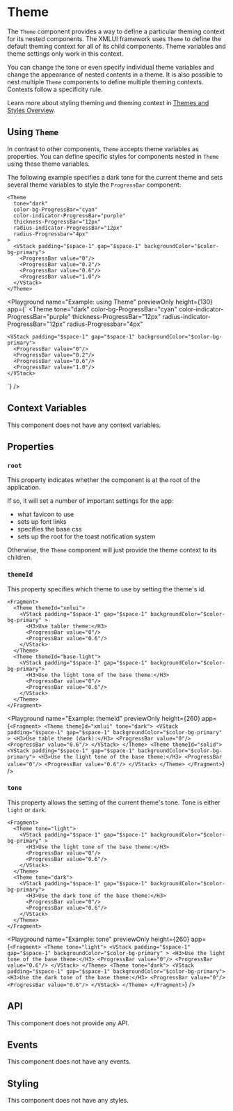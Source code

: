 
# Theme

The `Theme` component provides a way to define a particular theming context for its nested components. The XMLUI framework uses `Theme` to define the default theming context for all of its child components. Theme variables and theme settings only work in this context.

You can change the tone or even specify individual theme variables and change the appearance of nested contents in a theme.
It is also possible to nest multiple `Theme` components to define multiple theming contexts.
Contexts follow a specificity rule.

Learn more about styling theming and theming context in [Themes and Styles Overview](../learning/themes/overview/#style-scopes).

## Using `Theme`

In contrast to other components, `Theme` accepts theme variables as properties.
You can define specific styles for components nested in `Theme` using these theme variables.

The following example specifies a dark tone for the current theme
and sets several theme variables to style the `ProgressBar` component:

```ueml copy {2-7}
<Theme 
  tone="dark"
  color-bg-ProgressBar="cyan"
  color-indicator-ProgressBar="purple"
  thickness-ProgressBar="12px"
  radius-indicator-ProgressBar="12px"
  radius-Progressbar="4px"
>
  <VStack padding="$space-1" gap="$space-1" backgroundColor="$color-bg-primary">
    <ProgressBar value="0"/>
    <ProgressBar value="0.2"/>
    <ProgressBar value="0.6"/>
    <ProgressBar value="1.0"/>
  </VStack>
</Theme>
```

<Playground
  name="Example: using Theme"
  previewOnly
  height={130}
  app={`
  <Theme 
    tone="dark"
    color-bg-ProgressBar="cyan"
    color-indicator-ProgressBar="purple"
    thickness-ProgressBar="12px"
    radius-indicator-ProgressBar="12px"
    radius-Progressbar="4px"
  >
    <VStack padding="$space-1" gap="$space-1" backgroundColor="$color-bg-primary">
      <ProgressBar value="0"/>
      <ProgressBar value="0.2"/>
      <ProgressBar value="0.6"/>
      <ProgressBar value="1.0"/>
    </VStack>
  </Theme>
  `}
/>

## Context Variables

This component does not have any context variables.

## Properties

### `root`

This property indicates whether the component is at the root of the application.

If so, it will set a number of important settings for the app:
- what favicon to use
- sets up font links
- specifies the base css
- sets up the root for the toast notification system

Otherwise, the `Theme` component will just provide the theme context to its children.

### `themeId`

This property specifies which theme to use by setting the theme's id.

```ueml copy {2,9}
<Fragment>
  <Theme themeId="xmlui">
    <VStack padding="$space-1" gap="$space-1" backgroundColor="$color-bg-primary" >
      <H3>Use tabler theme:</H3>
      <ProgressBar value="0"/>
      <ProgressBar value="0.6"/>
    </VStack>
  </Theme>
  <Theme themeId="base-light">
    <VStack padding="$space-1" gap="$space-1" backgroundColor="$color-bg-primary">
      <H3>Use the light tone of the base theme:</H3>
      <ProgressBar value="0"/>
      <ProgressBar value="0.6"/>
    </VStack>
  </Theme>
</Fragment>
```

<Playground
  name="Example: themeId"
  previewOnly
  height={260}
  app={`
  <Fragment>
    <Theme themeId="xmlui" tone="dark">
      <VStack padding="$space-1" gap="$space-1" backgroundColor="$color-bg-primary" >
        <H3>Use table theme (dark):</H3>
        <ProgressBar value="0"/>
        <ProgressBar value="0.6"/>
      </VStack>
    </Theme>
    <Theme themeId="solid">
      <VStack padding="$space-1" gap="$space-1" backgroundColor="$color-bg-primary">
        <H3>Use the light tone of the base theme:</H3>
        <ProgressBar value="0"/>
        <ProgressBar value="0.6"/>
      </VStack>
    </Theme>
  </Fragment>
  `}
/>

### `tone`

This property allows the setting of the current theme's tone. Tone is either `light` or `dark`.

```ueml copy {2,9}
<Fragment>
  <Theme tone="light">
    <VStack padding="$space-1" gap="$space-1" backgroundColor="$color-bg-primary" >
      <H3>Use the light tone of the base theme:</H3>
      <ProgressBar value="0"/>
      <ProgressBar value="0.6"/>
    </VStack>
  </Theme>
  <Theme tone="dark">
    <VStack padding="$space-1" gap="$space-1" backgroundColor="$color-bg-primary">
      <H3>Use the dark tone of the base theme:</H3>
      <ProgressBar value="0"/>
      <ProgressBar value="0.6"/>
    </VStack>
  </Theme>
</Fragment>
```

<Playground
  name="Example: tone"
  previewOnly
  height={260}
  app={`
  <Fragment>
    <Theme tone="light">
      <VStack padding="$space-1" gap="$space-1" backgroundColor="$color-bg-primary" >
        <H3>Use the light tone of the base theme:</H3>
        <ProgressBar value="0"/>
        <ProgressBar value="0.6"/>
      </VStack>
    </Theme>
    <Theme tone="dark">
      <VStack padding="$space-1" gap="$space-1" backgroundColor="$color-bg-primary">
        <H3>Use the dark tone of the base theme:</H3>
        <ProgressBar value="0"/>
        <ProgressBar value="0.6"/>
      </VStack>
    </Theme>
  </Fragment>
  `}
/>

## API

This component does not provide any API.

## Events

This component does not have any events.

## Styling

This component does not have any styles.
